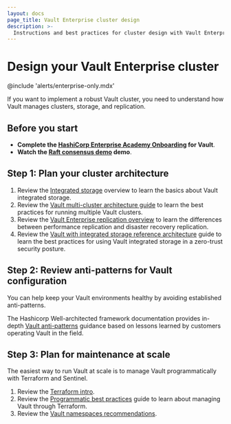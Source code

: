 ```yaml
---
layout: docs
page_title: Vault Enterprise cluster design
description: >-
  Instructions and best practices for cluster design with Vault Enterprise.
---
```


# Design your Vault Enterprise cluster

@include 'alerts/enterprise-only.mdx'

If you want to implement a robust Vault cluster, you need to understand how
Vault manages clusters, storage, and replication.

## Before you start 

- **Complete the [HashiCorp Enterprise Academy Onboarding](https://onboarding.hashicorp.com/trainings) for Vault**.
- **Watch the [Raft consensus demo](https://thesecretlivesofdata.com/raft/) demo**.

## Step 1: Plan your cluster architecture

1. Review the [Integrated storage](/vault/docs/concepts/integrated-storage)
   overview to learn the basics about Vault integrated storage.
1. Review the [Vault multi-cluster architecture guide](/well-architected-framework/zero-trust-security/multi-cluster-architecture)
   to learn the best practices for running multiple Vault clusters.
1. Review the [Vault Enterprise replication overview](/vault/docs/enterprise/replication)
   to learn the differences between performance replication and disaster
   recovery replication.
1. Review the [Vault with integrated storage reference architecture](/well-architected-framework/zero-trust-security/raft-reference-architecture)
   guide to learn the best practices for using Vault integrated storage
   in a zero-trust security posture.

## Step 2: Review anti-patterns for Vault configuration

You can help keep your Vault environments healthy by avoiding established
anti-patterns.

The Hashicorp Well-architected framework documentation provides in-depth
[Vault anti-patterns](/well-architected-framework/operational-excellence/security-vault-anti-patterns) guidance based on
lessons learned by customers operating Vault in the field.

## Step 3: Plan for maintenance at scale

The easiest way to run Vault at scale is to manage Vault programmatically with
Terraform and Sentinel.

1. Review the [Terraform intro](/terraform/intro).
1. Review the [Programmatic best practices](/vault/docs/configuration/programmatic-best-practices)
   guide to learn about managing Vault through Terraform.
1. Review the [Vault namespaces recommendations](/vault/tutorials/enterprise/namespace-structure#use-namespaces-sparingly).